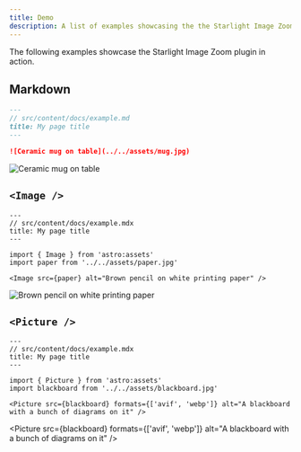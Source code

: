 ```yaml
---
title: Demo
description: A list of examples showcasing the the Starlight Image Zoom plugin.
---
```


The following examples showcase the Starlight Image Zoom plugin in action.

## Markdown


<Preview>

```md
---
// src/content/docs/example.md
title: My page title
---

![Ceramic mug on table](../../assets/mug.jpg)
```

<Fragment slot="preview">

![Ceramic mug on table](../../assets/demo/mug.jpg)

<ImageAttribution id="ceramic-mug-on-table-OmOvMdiaZZ0" name="Robert Shunev" username="rshunev" />

</Fragment>

</Preview>

## `<Image />`


<Preview>

```mdx
---
// src/content/docs/example.mdx
title: My page title
---

import { Image } from 'astro:assets'
import paper from '../../assets/paper.jpg'

<Image src={paper} alt="Brown pencil on white printing paper" />
```

<Fragment slot="preview">

<Image src={paper} alt="Brown pencil on white printing paper" />

<ImageAttribution id="brown-pencil-on-white-printing-paper-fteR0e2BzKo" name="Sven Mieke" username="sxoxm" />

</Fragment>

</Preview>

## `<Picture />`


<Preview>

```mdx
---
// src/content/docs/example.mdx
title: My page title
---

import { Picture } from 'astro:assets'
import blackboard from '../../assets/blackboard.jpg'

<Picture src={blackboard} formats={['avif', 'webp']} alt="A blackboard with a bunch of diagrams on it" />
```

<Fragment slot="preview">

<Picture src={blackboard} formats={['avif', 'webp']} alt="A blackboard with a bunch of diagrams on it" />

<ImageAttribution
  id="a-blackboard-with-a-bunch-of-diagrams-on-it-h3kuhYUCE9A"
  name="Dan Cristian Pădureț"
  username="dancristianpaduret"
/>

</Fragment>

</Preview>
